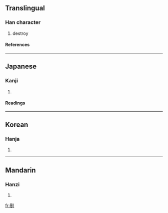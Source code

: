 ==Translingual==
===Han character===
{{Han char|rad=刀|as=14|sn=16|four=|canj=廿水中弓 (TELN)}}
# destroy
====References====
{{Han ref|kx=0145.020|dkj=02237|dj=0326.080|hdz=10357.070|uh=5290|ud=21136}}
----
==Japanese==
===Kanji===
{{ja-kanji|grade=|rs=刀14}}
# {{defn|Japanese}} 
====Readings====
{{ja-readings|on=[[かく]] (kaku), [[きゃく]] (kyaku)|kun=[[さく]] (saku)}}
----
==Korean==
===Hanja===
{{ko-hanja|hangeul=확|rv=hwak|mr=hwak}}
# {{defn|Korean}}
----
==Mandarin==
===Hanzi===
{{cmn-hanzi|pin=[[huō]] (huo1)|wg=huo<sup>1</sup>}}
# {{defn|Mandarin}}

[[fr:劐]]